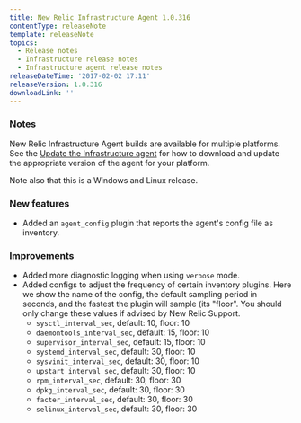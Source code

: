 ```yaml
---
title: New Relic Infrastructure Agent 1.0.316
contentType: releaseNote
template: releaseNote
topics:
  - Release notes
  - Infrastructure release notes
  - Infrastructure agent release notes
releaseDateTime: '2017-02-02 17:11'
releaseVersion: 1.0.316
downloadLink: ''
---
```


### Notes

New Relic Infrastructure Agent builds are available for multiple platforms. See the [Update the Infrastructure agent](https://docs.newrelic.com/docs/infrastructure/new-relic-infrastructure/installation/update-infrastructure-agent) for how to download and update the appropriate version of the agent for your platform.

Note also that this is a Windows and Linux release.

### New features

* Added an `agent_config` plugin that reports the agent's config file as inventory.

### Improvements

* Added more diagnostic logging when using `verbose` mode.
* Added configs to adjust the frequency of certain inventory plugins. Here we show the name of the config, the default sampling period in seconds, and the fastest the plugin will sample (its "floor". You should only change these values if advised by New Relic Support.
  * `sysctl_interval_sec`, default: 10, floor: 10
  * `daemontools_interval_sec`, default: 15, floor: 10
  * `supervisor_interval_sec`, default: 15, floor: 10
  * `systemd_interval_sec`, default: 30, floor: 10
  * `sysvinit_interval_sec`, default: 30, floor: 10
  * `upstart_interval_sec`, default: 30, floor: 10
  * `rpm_interval_sec`, default: 30, floor: 30
  * `dpkg_interval_sec`, default: 30, floor: 30
  * `facter_interval_sec`, default: 30, floor: 30
  * `selinux_interval_sec`, default: 30, floor: 30
